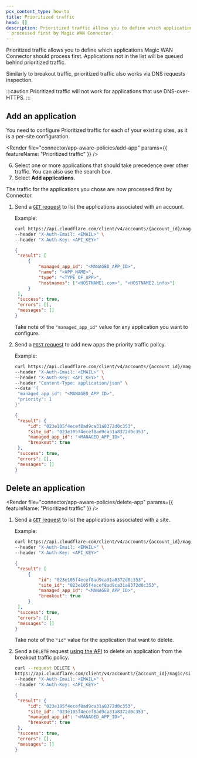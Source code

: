 ```yaml
---
pcx_content_type: how-to
title: Prioritized traffic
head: []
description: Prioritized traffic allows you to define which applications are
  processed first by Magic WAN Connector.
---
```



Prioritized traffic allows you to define which applications Magic WAN Connector should process first. Applications not in the list will be queued behind prioritized traffic.

Similarly to breakout traffic, prioritized traffic also works via DNS requests inspection.

:::caution
Prioritized traffic will not work for applications that use DNS-over-HTTPS.
:::

## Add an application

You need to configure Prioritized traffic for each of your existing sites, as it is a per-site configuration.

<Tabs syncKey="dashPlusAPI"> <TabItem label="Dashboard">

<Render
	file="connector/app-aware-policies/add-app"
	params={{ featureName: "Prioritized traffic" }}
/>

6. Select one or more applications that should take precedence over other traffic. You can also use the search box.
7. Select **Add applications**.

The traffic for the applications you chose are now processed first by Connector.

</TabItem> <TabItem label="API">

<Render file="connector/account-id-api-key" />

1. Send a [`GET` request](/api/resources/magic_transit/subresources/apps/methods/list/) to list the applications associated with an account.

   Example:

   ```bash
   curl https://api.cloudflare.com/client/v4/accounts/{account_id}/magic/apps \
   --header "X-Auth-Email: <EMAIL>" \
   --header "X-Auth-Key: <API_KEY>"
   ```

   ```json output
   {
   	"result": [
   		{
   			"managed_app_id": "<MANAGED_APP_ID>",
   			"name": "<APP_NAME>",
   			"type": "<TYPE_OF_APP>",
   			"hostnames": ["<HOSTNAME1.com>", "<HOSTNAME2.info>"]
   		}
   	],
   	"success": true,
   	"errors": [],
   	"messages": []
   }
   ```

   Take note of the `"managed_app_id"` value for any application you want to configure.

2. Send a [`POST` request](/api/resources/magic_transit/subresources/sites/subresources/app_configuration/methods/create/) to add new apps the priority traffic policy.

   Example:

   ```bash
   curl https://api.cloudflare.com/client/v4/accounts/{account_id}/magic/sites/{site_id}/app_configs \
   --header "X-Auth-Email: <EMAIL>" \
   --header "X-Auth-Key: <API_KEY>" \
   --header "Content-Type: application/json" \
   --data '{
   	"managed_app_id": "<MANAGED_APP_ID>",
   	"priority": 1
   }'
   ```

   ```json output
   {
   	"result": {
   		"id": "023e105f4ecef8ad9ca31a8372d0c353",
   		"site_id": "023e105f4ecef8ad9ca31a8372d0c353",
   		"managed_app_id": "<MANAGED_APP_ID>",
   		"breakout": true
   	},
   	"success": true,
   	"errors": [],
   	"messages": []
   }
   ```

</TabItem> </Tabs>

## Delete an application

<Tabs syncKey="dashPlusAPI"> <TabItem label="Dashboard">

<Render
	file="connector/app-aware-policies/delete-app"
	params={{ featureName: "Prioritized traffic" }}
/>

</TabItem> <TabItem label="API">

1. Send a [`GET` request](/api/resources/magic_transit/subresources/apps/methods/list/) to list the applications associated with a site.

   Example:

   ```bash
   curl https://api.cloudflare.com/client/v4/accounts/{account_id}/magic/sites/{site_id}/app_configs \
   --header "X-Auth-Email: <EMAIL>" \
   --header "X-Auth-Key: <API_KEY>"
   ```

   ```json output
   {
   	"result": [
   		{
   			"id": "023e105f4ecef8ad9ca31a8372d0c353",
   			"site_id": "023e105f4ecef8ad9ca31a8372d0c353",
   			"managed_app_id": "<MANAGED_APP_ID>",
   			"breakout": true
   		}
   	],
   	"success": true,
   	"errors": [],
   	"messages": []
   }
   ```

   Take note of the `"id"` value for the application that want to delete.

2. Send a `DELETE` request [using the API](/api/resources/magic_transit/subresources/apps/methods/delete/) to delete an application from the breakout traffic policy.

   ```bash
   curl --request DELETE \
   https://api.cloudflare.com/client/v4/accounts/{account_id}/magic/sites/{site_id}/app_configs/{id} \
   --header "X-Auth-Email: <EMAIL>" \
   --header "X-Auth-Key: <API_KEY>"
   ```

   ```json output
   {
   	"result": {
   		"id": "023e105f4ecef8ad9ca31a8372d0c353",
   		"site_id": "023e105f4ecef8ad9ca31a8372d0c353",
   		"managed_app_id": "<MANAGED_APP_ID>",
   		"breakout": true
   	},
   	"success": true,
   	"errors": [],
   	"messages": []
   }
   ```

</TabItem> </Tabs>
